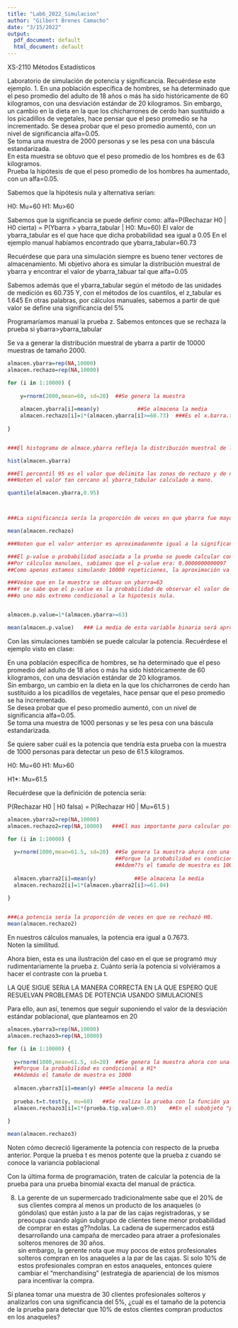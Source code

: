 ```yaml
---
title: "Lab6_2022_Simulacion"
author: "Gilbert Brenes Camacho"
date: "3/15/2022"
output:
  pdf_document: default
  html_document: default
---
```


XS-2110 Métodos Estadísticos

Laboratorio de simulación de potencia y significancia. 
Recuérdese este ejemplo.
1.	En una población específica de hombres, se ha determinado que el peso promedio 
del adulto de 18 años o más ha sido históricamente de 60 kilogramos, con una desviación estándar 
de 20 kilogramos.  Sin embargo, un cambio en la dieta en la que los chicharrones de cerdo 
han sustituido a los picadillos de vegetales, hace pensar que el peso promedio se ha incrementado.
Se desea probar que el peso promedio aumentó, con un nivel de significancia alfa=0.05.  
Se toma una muestra de 2000 personas y se les pesa con una báscula estandarizada.  
En esta muestra se obtuvo que el peso promedio de los hombres es de 63 kilogramos.  
Prueba la hipótesis de que el peso promedio de los hombres ha aumentado, con un alfa=0.05.



Sabemos que la hipótesis nula y alternativa serían:

H0: Mu=60
H1: Mu>60

Sabemos que la significancia se puede definir como:
  alfa=P(Rechazar H0 | H0 cierta) = P(Ybarra > ybarra_tabular | H0: Mu=60)
  El valor de ybarra_tabular es el que hace que dicha probabilidad sea igual a 0.05
 En el ejemplo manual habíamos encontrado que ybarra_tabular=60.73

Recuérdese que para una simulación siempre es bueno tener vectores de almacenamiento.
Mi objetivo ahora es simular la distribución muestral de ybarra y encontrar el valor
de ybarra_tabuar tal que alfa=0.05

Sabemos además que el ybarra_tabular según el método de las unidades de medición es 60.735
Y, con el métodos de los cuantilos, el z_tabular es 1.645
En otras palabras, por cálculos manuales, sabemos a partir de qué valor se define
una significancia del 5% 

Programaríamos manual la prueba z.  Sabemos entonces que se rechaza la prueba 
si ybarra>ybarra_tabular


Se va a generar la distribución muestral de ybarra a partir de 10000 muestras 
de tamaño 2000.

```r
almacen.ybarra=rep(NA,10000)
almacen.rechazo=rep(NA,10000)

for (i in 1:10000) {
    
    y=rnorm(2000,mean=60, sd=20)  ##Se genera la muestra
    
    almacen.ybarra[i]=mean(y)            ##Se almacena la media
    almacen.rechazo[i]=1*(almacen.ybarra[i]>=60.73)  ###Es el x.barra.tab con unidades de medicion
  
}


###El histograma de almace.ybarra refleja la distribución muestral de las medias.

hist(almacen.ybarra)

###El percentil 95 es el valor que delimita las zonas de rechazo y de no rechazo.
###Noten el valor tan cercano al ybarra_tabular calculado a mano.

quantile(almacen.ybarra,0.95)



###La significancia sería la proporción de veces en que ybarra fue mayor al ybarra_tabular.

mean(almacen.rechazo)

###Noten que el valor anterior es aproximadanente igual a la significancia.

###El p-value o probabilidad asociada a la prueba se puede calcular con esta distribución muestral.
##Por cálculos manulaes, sabíamos que el p-value era: 0.0000000000097
##Como apenas estamos simulando 10000 repeticiones, la aproximación va a ser baja.

###Veáse que en la muestra se obtuvo un ybarra=63
###Y se sabe que el p-value es la probabilidad de observar el valor de la muestra 
###o uno más extremo condicional a la hipotesis nula.


almacen.p.value=1*(almacen.ybarra>=63)

mean(almacen.p.value)   ### La media de esta variable binaria será aproximadamente igual al p-value.

```


Con las simulaciones también se puede calcular la potencia.  Recuérdese el ejemplo visto en clase:

En una población específica de hombres, se ha determinado que el peso promedio del adulto de 18
años o más ha sido históricamente de 60 kilogramos, con una desviación estándar de 20 kilogramos.  
Sin embargo, un cambio en la dieta en la que los chicharrones de cerdo han sustituido 
a los picadillos de vegetales, hace pensar que el peso promedio se ha incrementado.  
Se desea probar que el peso promedio aumentó, con un nivel de significancia alfa=0.05.  
Se toma una muestra de 1000 personas y se les pesa con una báscula estandarizada.

Se quiere saber cuál es la potencia que tendría esta prueba con la muestra de 1000 personas 
para detectar un peso de 61.5 kilogramos.

H0: Mu=60
H1: Mu>60

H1*: Mu=61.5

Recuérdese que la definición de potencia sería:

P(Rechazar H0 | H0 falsa) = P(Rechazar H0 | Mu=61.5 )


```r
almacen.ybarra2=rep(NA,10000)
almacen.rechazo2=rep(NA,10000)   ###El mas importante para calcular potencia

for (i in 1:10000) {
  
  y=rnorm(1000,mean=61.5, sd=20)  ##Se genera la muestra ahora con una media de 61.5
                                  ##Porque la probabilidad es condicional a H1*
                                  ##Adem??s el tamaño de muestra es 1000
  
  almacen.ybarra2[i]=mean(y)            ##Se almacena la media
  almacen.rechazo2[i]=1*(almacen.ybarra2[i]>=61.04)
  
}


###La potencia sería la proporción de veces en que se rechazó H0.
mean(almacen.rechazo2)
```

En nuestros cálculos manuales, la potencia era igual a 0.7673.  
Noten la similitud.



Ahora bien, esta es una ilustración del caso en el que se programó muy 
rudimentariamente la prueba z.  Cuánto sería la potencia si volviéramos a hacer 
el contraste con la prueba t.

LA QUE SIGUE SERíA LA MANERA CORRECTA EN LA QUE ESPERO QUE RESUELVAN PROBLEMAS DE POTENCIA
USANDO SIMULACIONES

Para ello, aun así, tenemos que seguir suponiendo el valor de la desviación estándar 
poblacional, que planteamos en 20

```r
almacen.ybarra3=rep(NA,10000)
almacen.rechazo3=rep(NA,10000)

for (i in 1:10000) {
  
  y=rnorm(1000,mean=61.5, sd=20)  ##Se genera la muestra ahora con una media de 61.5
  ##Porque la probabilidad es condicional a H1*
  ##Además el tamaño de muestra es 1000
  
  almacen.ybarra3[i]=mean(y) ###Se almacena la media
  
  prueba.t=t.test(y, mu=60)   ##Se realiza la prueba con la función ya programada.
  almacen.rechazo3[i]=1*(prueba.t$p.value<0.05)    ##En el subobjeto "p.value", R guarda el pvalue.
  
}

mean(almacen.rechazo3)
````


Noten cómo decreció ligeramente la potencia con respecto de la prueba anterior.
Porque la prueba t es menos potente que la prueba z cuando se conoce la variancia poblacional



Con la última forma de programación, traten de calcular la potencia de la prueba
para una prueba binomial exacta del manual de práctica.


8.	La gerente de un supermercado tradicionalmente sabe que el 20% de sus clientes 
compra al menos un producto de los anaqueles (o góndolas) que están justo a la par 
de las cajas registradoras, y se preocupa cuando algún subgrupo de clientes tiene menor 
probabilidad de comprar en estas g??ndolas.  La cadena de supermercados está desarrollando 
una campaña de mercadeo para atraer a profesionales solteros menores de 30 años.  
sin embargo, la gerente nota que muy pocos de estos profesionales solteros compran 
en los anaqueles a la par de las cajas. Si solo 10% de estos profesionales compran 
en estos anaqueles, entonces quiere cambiar el "merchandising" (estrategia de apariencia)
de los mismos para incentivar la compra.

Si planea tomar una muestra de 30 clientes profesionales solteros y analizarlos 
con una significancia del 5%, ¿cuál es el tamaño de la potencia de la prueba 
para detectar que 10% de estos clientes compran productos en los anaqueles? 
  
